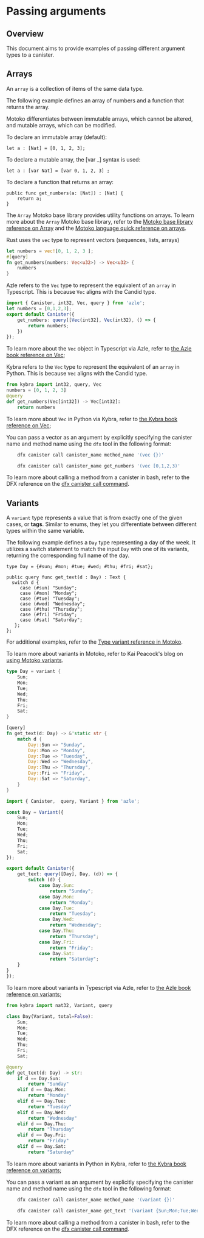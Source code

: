 
# Passing arguments

## Overview 

This document aims to provide examples of passing different argument types to a canister.

## Arrays

An `array` is a collection of items of the same data type.

The following example defines an array of numbers and a function that returns the array.

<Tabs groupId="language">
<TabItem value="motoko" label="Motoko"t>

Motoko differentiates between immutable arrays, which cannot be altered, and mutable arrays, which can be modified.

To declare an immutable array (default):

```motoko
let a : [Nat] = [0, 1, 2, 3];
```

To declare a mutable array, the [var _] syntax is used:

```
let a : [var Nat] = [var 0, 1, 2, 3] ;
```

To declare a function that returns an array:

```
public func get_numbers(a: [Nat]) : [Nat] {
    return a;
}
```

The `Array` Motoko base library provides utility functions on arrays. To learn more about the `Array` Motoko base library, refer to the [Motoko base library reference on Array](https://internetcomputer.org/docs/current/motoko/main/base/Array) and the [Motoko language quick reference on arrays](https://internetcomputer.org/docs/current/motoko/main/language-manual/#arrays).

</TabItem>

<TabItem value="rust" label="Rust">

Rust uses the `vec` type to represent vectors (sequences, lists, arrays)

```rust
let numbers = vec![0, 1, 2, 3 ];
#[query]
fn get_numbers(numbers: Vec<u32>) -> Vec<u32> {
    numbers
}
```

</TabItem>

<TabItem value="typescript" label="Typescript">

Azle refers to the `Vec` type to represent the equivalent of an `array` in Typescript. This is because `Vec` aligns with the Candid type.

```typescript
import { Canister, int32, Vec, query } from 'azle';
let numbers = [0,1,2,3];
export default Canister({
    get_numbers: query([Vec(int32], Vec(int32), () => {
        return numbers;
    })
});
```
To learn more about the `Vec` object in Typescript via Azle, refer to [the Azle book reference on Vec](https://demergent-labs.github.io/azle/reference/candid/vec.html?highlight=array#vec);

</TabItem>

<TabItem value="python" label="Python">

Kybra refers to the `Vec` type to represent the equivalent of an `array` in Python. This is because `Vec` aligns with the Candid type.

```python
from kybra import int32, query, Vec
numbers = [0, 1, 2, 3]
@query
def get_numbers(Vec[int32]) -> Vec[int32]:
    return numbers
```
To learn more about `Vec` in Python via Kybra, refer to [the Kybra book reference on Vec](https://demergent-labs.github.io/kybra/reference/candid/vec.html);

</TabItem>

<TabItem value="bash" label="bash">

You can pass a vector as an argument by explicitly specifying the canister name and method name using the `dfx` tool in the following format:

```bash
    dfx canister call canister_name method_name '(vec {})'
```

```bash
    dfx canister call canister_name get_numbers '(vec [0,1,2,3)'
```
To learn more about calling a method from a canister in bash, refer to the DFX reference on the [dfx canister call command](https://internetcomputer.org/docs/current/references/cli-reference/dfx-canister#dfx-canister-call). 

</TabItem>
</Tabs>

## Variants

A `variant` type represents a value that is from exactly one of the given cases, or **tags**. Similar to enums, they let you differentiate between different types within the same variable.

The following example defines a `Day` type representing a day of the week. It utilizes a switch statement to match the input `Day` with one of its variants, returning the corresponding full name of the day.

<Tabs groupId="language">
<TabItem value="motoko" label="Motoko" default>

```motoko
type Day = {#sun; #mon; #tue; #wed; #thu; #fri; #sat};

public query func get_text(d : Day) : Text {
  switch d {
     case (#sun) "Sunday";
     case (#mon) "Monday";
     case (#tue) "Tuesday";
     case (#wed) "Wednesday";
     case (#thu) "Thursday";
     case (#fri) "Friday";
     case (#sat) "Saturday";
   };
};
```
For additional examples, refer to the [Type variant reference in Motoko](https://internetcomputer.org/docs/current/motoko/main/overview/#variants).

To learn more about variants in Motoko, refer to Kai Peacock's blog on [using Motoko variants](https://kyle-peacock.com/blog/motoko/using-variants/#:~:text=Motoko%20variants%20are%20a%20cool,storing%2C%20similar%20to%20an%20enum.). 

</TabItem>

<TabItem value="rust" label="Rust">

```rust
type Day = variant {
    Sun;
    Mon;
    Tue;
    Wed;
    Thu;
    Fri;
    Sat;
}

[query]
fn get_text(d: Day) -> &'static str {
    match d {
        Day::Sun => "Sunday",
        Day::Mon => "Monday",
        Day::Tue => "Tuesday",
        Day::Wed => "Wednesday",
        Day::Thu => "Thursday",
        Day::Fri => "Friday",
        Day::Sat => "Saturday",
    }
}
```

</TabItem>

<TabItem value="typescript" label="Typescript">

```typescript
import { Canister,  query, Variant } from 'azle';

const Day = Variant({
    Sun;
    Mon;
    Tue;
    Wed;
    Thu;
    Fri;
    Sat;
});

export default Canister({
    get_text: query([Day], Day, (d)) => {
        switch (d) {
            case Day.Sun:
                return "Sunday";
            case Day.Mon:
                return "Monday";
            case Day.Tue:
                return "Tuesday";
            case Day.Wed:
                return "Wednesday";
            case Day.Thu:
                return "Thursday";
            case Day.Fri:
                return "Friday";
            case Day.Sat:
                return "Saturday";
    }
}
});
```
To learn more about variants in Typescript via Azle, refer to [the Azle book reference on variants](https://demergent-labs.github.io/azle/reference/candid/variant.html?highlight=variant#variant);

</TabItem>

<TabItem value="python" label="Python">

```python
from kybra import nat32, Variant, query

class Day(Variant, total=False):
    Sun;
    Mon;
    Tue;
    Wed;
    Thu;
    Fri;
    Sat;

@query
def get_text(d: Day) -> str:
    if d == Day.Sun:
        return "Sunday"
    elif d == Day.Mon:
        return "Monday"
    elif d == Day.Tue:
        return "Tuesday"
    elif d == Day.Wed:
        return "Wednesday"
    elif d == Day.Thu:
        return "Thursday"
    elif d == Day.Fri:
        return "Friday"
    elif d == Day.Sat:
        return "Saturday"
```
To learn more about variants in Python in Kybra, refer to [the Kybra book reference on variants](https://demergent-labs.github.io/kybra/reference/candid/variant.html);

</TabItem>

<TabItem value="bash" label="bash">

You can pass a variant as an argument by explicitly specifying the canister name and method name using the `dfx` tool in the following format:

```bash
    dfx canister call canister_name method_name '(variant {})'
```

```bash
    dfx canister call canister_name get_text '(variant {Sun;Mon;Tue;Wed;Thu;Fri;Sat})'
```
To learn more about calling a method from a canister in bash, refer to the DFX reference on the [dfx canister call command](https://internetcomputer.org/docs/current/references/cli-reference/dfx-canister#dfx-canister-call). 

</TabItem>
</Tabs>
